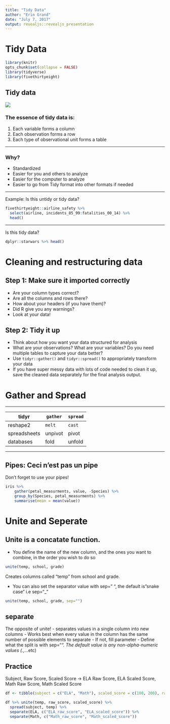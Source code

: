 ```yaml
---
title: "Tidy Data"
author: "Erin Grand"
date: "July 7, 2017"
output: revealjs::revealjs_presentation
---
```


# Tidy Data

```r
library(knitr)
opts_chunk$set(collapse = FALSE)
library(tidyverse)
library(fivethirtyeight)
```


## Tidy data

<div class="centered">
![](https://github.com/eringrand/RTutorials/blob/master/Lesson1/images/tidy-1.jpg)
</div>

### The essence of tidy data is:
  
1. Each variable forms a column
1. Each observation forms a row
1. Each type of observational unit forms a table

---

### Why?

- Standardized
- Easier for you and others to analyze
- Easier for the computer to analyze
- Easier to go from Tidy format into other formats if needed

---

Example: Is this untidy or tidy data?

```r
fivethirtyeight::airline_safety %>%
  select(airline, incidents_85_99:fatalities_00_14) %>%
  head()
```

---

Is this tidy data?
```r
dplyr::starwars %>% head()
```




# Cleaning and restructuring data


## Step 1:  Make sure it imported correctly  

- Are your column types correct?
- Are all the columns and rows there?
- How about your headers (if you have them)?
- Did R give you any warnings?
- Look at your data!


## Step 2:  Tidy it up

- Think about how you want your data structured for analysis
- What are your observations?  What are your variables?  Do you need multiple tables to capture your data better?
- Use `tidyr::gather()` and `tidyr::spread()` to appropriately transform your data
- If you have super messy data with lots of code needed to clean it up, save the cleaned data separately for the final analysis output.

# Gather and Spread

---
        
tidyr |	`gather`|	`spread`
------|-------|---------
reshape2	|`melt`	| `cast`
spreadsheets |	unpivot	| pivot
databases	| fold	| unfold

---



## Pipes: Ceci n'est pas un pipe

Don't forget to use your pipes!

```r
iris %>% 
	gather(petal_measurments, value, -Species) %>% 
	group_by(Species, petal_measurments) %>% 
	summarise(mean = mean(value))
```




# Unite and Seperate

## Unite is a concatate function.
- You define the name of the new column, and the ones you want to combine, in the order you wish to do so

```r
unite(temp, school, grade)
```

Creates columns called "temp" from school and grade. 
 
- You can also set the separator value with sep=" ", the default is "snake case" i.e sep="_"

```r
unite(temp, school, grade, sep="")
```


## separate
The opposite of unite!
- separates values in a single column into new columns
- Works best when every value in the column has the same number of possible elements to separate
- If not, fill parameter 
- Define what the split is with sep="_". The default value is any non-alpha-numeric values (.,_...etc)

## Practice
Subject, Raw Score, Scaled Score -> ELA Raw Score, ELA Scaled Score, Math Raw Score, Math Scaled Score

```r
df <- tibble(subject = c("ELA", "Math"), scaled_score = c(100, 200), raw_score = c(20, 50))

df %>% unite(temp, raw_score, scaled_score) %>%
  spread(subject, temp) %>%
  separate(ELA, c("ELA_raw_score", "ELA_scaled_score")) %>%
  separate(Math, c("Math_raw_score", "Math_scaled_score")) 
```


